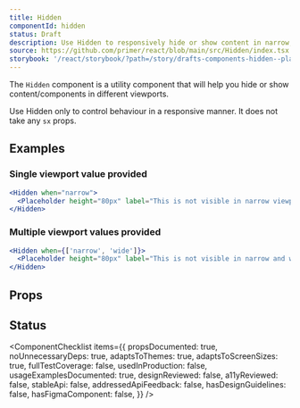 ```yaml
---
title: Hidden
componentId: hidden
status: Draft
description: Use Hidden to responsively hide or show content in narrow, regular and wide viewports.
source: https://github.com/primer/react/blob/main/src/Hidden/index.tsx
storybook: '/react/storybook/?path=/story/drafts-components-hidden--playground'
---
```



The `Hidden` component is a utility component that will help you hide or show content/components in different viewports.

<Note>Use Hidden only to control behaviour in a responsive manner. It does not take any `sx` props.</Note>

## Examples

### Single viewport value provided

```jsx live drafts
<Hidden when="narrow">
  <Placeholder height="80px" label="This is not visible in narrow viewport" />
</Hidden>
```

### Multiple viewport values provided

```jsx live drafts
<Hidden when={['narrow', 'wide']}>
  <Placeholder height="80px" label="This is not visible in narrow and wide viewport" />
</Hidden>
```

## Props

<ComponentProps data={data} />

## Status

<ComponentChecklist
  items={{
    propsDocumented: true,
    noUnnecessaryDeps: true,
    adaptsToThemes: true,
    adaptsToScreenSizes: true,
    fullTestCoverage: false,
    usedInProduction: false,
    usageExamplesDocumented: true,
    designReviewed: false,
    a11yReviewed: false,
    stableApi: false,
    addressedApiFeedback: false,
    hasDesignGuidelines: false,
    hasFigmaComponent: false,
  }}
/>
